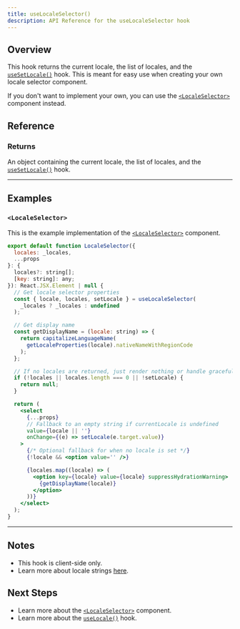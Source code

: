 ```yaml
---
title: useLocaleSelector()
description: API Reference for the useLocaleSelector hook
---
```


## Overview

This hook returns the current locale, the list of locales, and the [`useSetLocale()`](/docs/next/api/helpers/useSetLocale) hook.
This is meant for easy use when creating your own locale selector component.

If you don't want to implement your own, you can use the [`<LocaleSelector>`](/docs/next/api/components/localeSelector) component instead.

## Reference

### Returns

An object containing the current locale, the list of locales, and the [`useSetLocale()`](/docs/next/api/helpers/useSetLocale) hook.

---

## Examples

### `<LocaleSelector>`

This is the example implementation of the [`<LocaleSelector>`](/docs/next/api/components/localeSelector) component.

```jsx
export default function LocaleSelector({
  locales: _locales,
  ...props
}: {
  locales?: string[];
  [key: string]: any;
}): React.JSX.Element | null {
  // Get locale selector properties
  const { locale, locales, setLocale } = useLocaleSelector(
    _locales ? _locales : undefined
  );

  // Get display name
  const getDisplayName = (locale: string) => {
    return capitalizeLanguageName(
      getLocaleProperties(locale).nativeNameWithRegionCode
    );
  };

  // If no locales are returned, just render nothing or handle gracefully
  if (!locales || locales.length === 0 || !setLocale) {
    return null;
  }

  return (
    <select
      {...props}
      // Fallback to an empty string if currentLocale is undefined
      value={locale || ''}
      onChange={(e) => setLocale(e.target.value)}
    >
      {/* Optional fallback for when no locale is set */}
      {!locale && <option value='' />}

      {locales.map((locale) => (
        <option key={locale} value={locale} suppressHydrationWarning>
          {getDisplayName(locale)}
        </option>
      ))}
    </select>
  );
}
```

---

## Notes

- This hook is client-side only.
- Learn more about locale strings [here](/docs/reference/locale-strings).

## Next Steps

- Learn more about the [`<LocaleSelector>`](/docs/next/api/components/localeSelector) component.
- Learn more about the [`useLocale()`](/docs/next/api/helpers/useLocale) hook.
